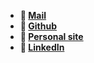- **💌 [Mail](mailto:habibulmursaleen97@gmail.com)**
- **🐙 [Github](https://github.com/habibulmursaleen/)**
- **📜 [Personal site](https://sm-habibul-mursaleen-chowdhury.netlify.app/)**
- **👥 [LinkedIn](https://linkedin.com/in/https://www.linkedin.com/in/habibulmursaleen)**